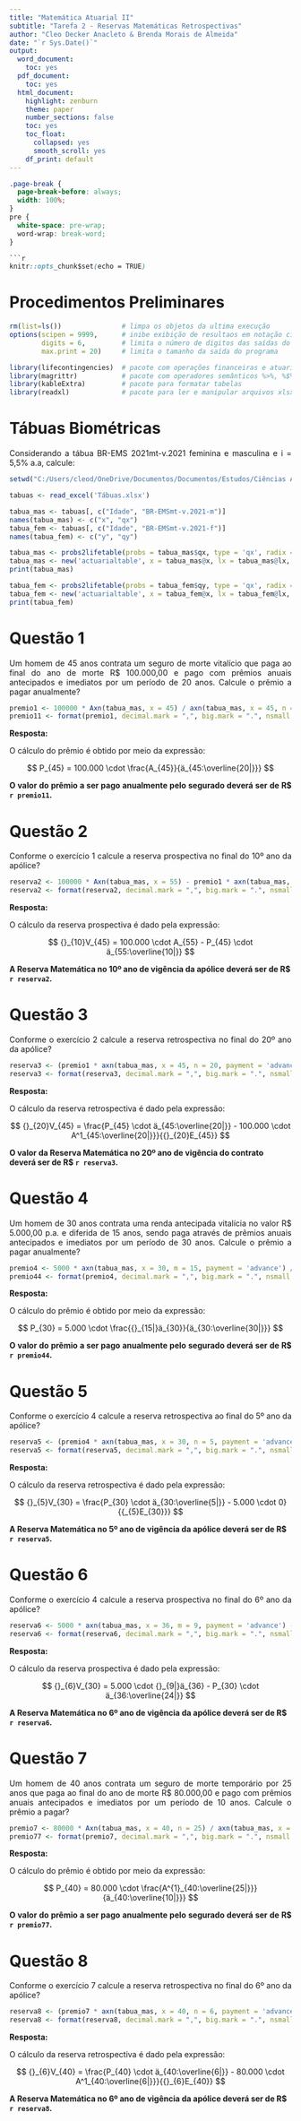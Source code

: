 ---
title: "Matemática Atuarial II"
subtitle: "Tarefa 2 - Reservas Matemáticas Retrospectivas"
author: "Cleo Decker Anacleto & Brenda Morais de Almeida"
date: "`r Sys.Date()`"
output:
  word_document: 
    toc: yes
  pdf_document:
    toc: yes
  html_document: 
    highlight: zenburn
    theme: paper
    number_sections: false
    toc: yes
    toc_float:
      collapsed: yes
      smooth_scroll: yes
    df_print: default
---

```{css, echo=FALSE}
.page-break {
  page-break-before: always;
  width: 100%;
}
pre {
  white-space: pre-wrap;
  word-wrap: break-word;
}

```{r setup, include=FALSE}
knitr::opts_chunk$set(echo = TRUE)
```

# Procedimentos Preliminares

```{r echo=TRUE, results='hide', message=FALSE, warning=FALSE}
rm(list=ls())               # limpa os objetos da ultima execução
options(scipen = 9999,      # inibe exibição de resultaos em notação científica
        digits = 6,         # limita o número de digitos das saídas do programa
        max.print = 20)     # limita o tamanho da saída do programa

library(lifecontingencies)  # pacote com operações financeiras e atuariais
library(magrittr)           # pacote com operadores semânticos %>%, %$%
library(kableExtra)         # pacote para formatar tabelas
library(readxl)             # pacote para ler e manipular arquivos xlsx
```


# Tábuas Biométricas
::: {style="text-align: justify;"}
Considerando a tábua BR-EMS 2021mt-v.2021 feminina e masculina e i = 5,5% a.a, calcule:
:::

```{r echo=TRUE, results='hide', message=FALSE, warning=FALSE}
setwd("C:/Users/cleod/OneDrive/Documentos/Documentos/Estudos/Ciências Atuariais/Matemática Atuarial II")

tabuas <- read_excel('Tábuas.xlsx')

tabua_mas <- tabuas[, c("Idade", "BR-EMSmt-v.2021-m")]
names(tabua_mas) <- c("x", "qx")
tabua_fem <- tabuas[, c("Idade", "BR-EMSmt-v.2021-f")]
names(tabua_fem) <- c("y", "qy")
```

```{r}
tabua_mas <- probs2lifetable(probs = tabua_mas$qx, type = 'qx', radix = 100000, name = 'BR-EMSmt-v.2021-m')
tabua_mas <- new('actuarialtable', x = tabua_mas@x, lx = tabua_mas@lx, interest = 0.055, name = 'BR-EMSmt-v.2021-m')
print(tabua_mas)

tabua_fem <- probs2lifetable(probs = tabua_fem$qy, type = 'qx', radix = 100000, name = 'BR-EMSmt-v.2021-f')
tabua_fem <- new('actuarialtable', x = tabua_fem@x, lx = tabua_fem@lx, interest = 0.055, name = 'BR-EMSmt-v.2021-f')
print(tabua_fem)
```

# Questão 1
::: {style="text-align: justify;"}
Um homem de 45 anos contrata um seguro de morte vitalício que paga ao final do ano de morte R$ 100.000,00 e pago com prêmios anuais antecipados e imediatos por um período de 20 anos. Calcule o prêmio a pagar anualmente?
:::

```{r}
premio1 <- 100000 * Axn(tabua_mas, x = 45) / axn(tabua_mas, x = 45, n = 20, payment = 'advance')
premio11 <- format(premio1, decimal.mark = ",", big.mark = ".", nsmall = 2, digits = 4)
```

::: {style="text-align: justify;"}
**Resposta:**

O cálculo do prêmio é obtido por meio da expressão:

$$  P_{45} = 100.000 \cdot \frac{A_{45}}{ä_{45:\overline{20|}}} $$

**O valor do prêmio a ser pago anualmente pelo segurado deverá ser de R$ `r premio11`.**
:::

# Questão 2
::: {style="text-align: justify;"}
Conforme o exercício 1 calcule a reserva prospectiva no final do 10º ano da apólice?
:::

```{r}
reserva2 <- 100000 * Axn(tabua_mas, x = 55) - premio1 * axn(tabua_mas, x = 55, n = 10, payment = 'advance')
reserva2 <- format(reserva2, decimal.mark = ",", big.mark = ".", nsmall = 2, digits = 4)
```
**Resposta:**

O cálculo da reserva prospectiva é dado pela expressão:

$$  {}_{10}V_{45} = 100.000 \cdot A_{55} - P_{45} \cdot ä_{55:\overline{10|}} $$

**A Reserva Matemática no 10º ano de vigência da apólice deverá ser de R$ `r reserva2`.**

# Questão 3
::: {style="text-align: justify;"}
Conforme o exercício 2 calcule a reserva retrospectiva no final do 20º ano da apólice?
:::

```{r}
reserva3 <- (premio1 * axn(tabua_mas, x = 45, n = 20, payment = 'advance') - 100000 * Axn(tabua_mas, x = 45, n = 20)) / Exn(tabua_mas, x = 45, n = 20)
reserva3 <- format(reserva3, decimal.mark = ",", big.mark = ".", nsmall = 2, digits = 4)
```

**Resposta:**

O cálculo da reserva retrospectiva é dado pela expressão:

$$  {}_{20}V_{45} = \frac{P_{45} \cdot ä_{45:\overline{20|}} - 100.000 \cdot A^1_{45:\overline{20|}}}{{}_{20}E_{45}} $$

**O valor da Reserva Matemática no 20º ano de vigência do contrato deverá ser de R$ `r reserva3`.**

# Questão 4
::: {style="text-align: justify;"}
Um homem de 30 anos contrata uma renda antecipada vitalícia no valor R$ 5.000,00 p.a. e diferida de 15 anos, sendo paga através de prêmios anuais antecipados e imediatos por um período de 30 anos. Calcule o prêmio a pagar anualmente?
:::

```{r}
premio4 <- 5000 * axn(tabua_mas, x = 30, m = 15, payment = 'advance') / axn(tabua_mas, x = 30, n = 30, payment = 'advance')
premio44 <- format(premio4, decimal.mark = ",", big.mark = ".", nsmall = 2, digits = 4)
```

::: {style="text-align: justify;"}
**Resposta:**

O cálculo do prêmio é obtido por meio da expressão:

$$  P_{30} = 5.000 \cdot \frac{{}_{15|}ä_{30}}{ä_{30:\overline{30|}}} $$

**O valor do prêmio a ser pago anualmente pelo segurado deverá ser de R$ `r premio44`.**
:::

# Questão 5
::: {style="text-align: justify;"}
Conforme o exercício 4 calcule a reserva retrospectiva ao final do 5º ano da apólice?
:::

```{r}
reserva5 <- (premio4 * axn(tabua_mas, x = 30, n = 5, payment = 'advance')) / Exn(tabua_mas, x = 30, n = 5)
reserva5 <- format(reserva5, decimal.mark = ",", big.mark = ".", nsmall = 2, digits = 4)
```

**Resposta:**

O cálculo da reserva retrospectiva é dado pela expressão:

$$  {}_{5}V_{30} = \frac{P_{30} \cdot ä_{30:\overline{5|}} - 5.000 \cdot 0}{{_{5}E_{30}}} $$

**A Reserva Matemática no 5º ano de vigência da apólice deverá ser de R$ `r reserva5`.**

# Questão 6
::: {style="text-align: justify;"}
Conforme o exercício 4 calcule a reserva prospectiva no final do 6º ano da apólice?
:::

```{r}
reserva6 <- 5000 * axn(tabua_mas, x = 36, m = 9, payment = 'advance') - premio4 * axn(tabua_mas, x = 36, n = 24, payment = 'advance')
reserva6 <- format(reserva6, decimal.mark = ",", big.mark = ".", nsmall = 2, digits = 4)
```

**Resposta:**

O cálculo da reserva prospectiva é dado pela expressão:

$$  {}_{6}V_{30} = 5.000 \cdot {}_{9|}ä_{36} - P_{30} \cdot ä_{36:\overline{24|}} $$

**A Reserva Matemática no 6º ano de vigência da apólice deverá ser de R$ `r reserva6`.**


# Questão 7
::: {style="text-align: justify;"}
Um homem de 40 anos contrata um seguro de morte temporário por 25 anos que paga ao final do ano de morte R$ 80.000,00 e pago com prêmios anuais antecipados e imediatos por um período de 10 anos. Calcule o prêmio a pagar?
:::

```{r}
premio7 <- 80000 * Axn(tabua_mas, x = 40, n = 25) / axn(tabua_mas, x = 40, n = 10, payment = 'advance')
premio77 <- format(premio7, decimal.mark = ",", big.mark = ".", nsmall = 2, digits = 4)
```

::: {style="text-align: justify;"}
**Resposta:**

O cálculo do prêmio é obtido por meio da expressão:

$$  P_{40} = 80.000 \cdot \frac{A^{1}_{40:\overline{25|}}}{ä_{40:\overline{10|}}} $$

**O valor do prêmio a ser pago anualmente pelo segurado deverá ser de R$ `r premio77`.**
:::

# Questão 8
::: {style="text-align: justify;"}
Conforme o exercício 7 calcule a reserva retrospectiva no final do 6º ano da apólice?
:::

```{r}
reserva8 <- (premio7 * axn(tabua_mas, x = 40, n = 6, payment = 'advance') - 80000 * Axn(tabua_mas, x = 40, n = 6)) / Exn(tabua_mas, x = 40, n = 6)
reserva8 <- format(reserva8, decimal.mark = ",", big.mark = ".", nsmall = 2, digits = 4)
```

**Resposta:**

O cálculo da reserva retrospectiva é dado pela expressão:

$$  {}_{6}V_{40} = \frac{P_{40} \cdot ä_{40:\overline{6|}} - 80.000 \cdot A^1_{40:\overline{6|}}}{{}_{6}E_{40}} $$

**A Reserva Matemática no 6º ano de vigência da apólice deverá ser de R$ `r reserva8`.**
